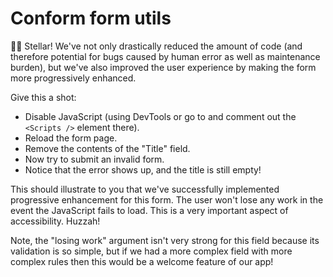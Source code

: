 # Conform form utils

<EpicVideo url="https://www.epicweb.dev/workshops/professional-web-forms/schema-validation/type-safety-with-conform/solution" />

👨‍💼 Stellar! We've not only drastically reduced the amount of code (and
therefore potential for bugs caused by human error as well as maintenance
burden), but we've also improved the user experience by making the form more
progressively enhanced.

Give this a shot:

- Disable JavaScript (using DevTools or go to <InlineFile file="app/root.tsx" />
  and comment out the `<Scripts />` element there).
- Reload the form page.
- Remove the contents of the "Title" field.
- Now try to submit an invalid form.
- Notice that the error shows up, and the title is still empty!

This should illustrate to you that we've successfully implemented progressive
enhancement for this form. The user won't lose any work in the event the
JavaScript fails to load. This is a very important aspect of accessibility.
Huzzah!

Note, the "losing work" argument isn't very strong for this field because its
validation is so simple, but if we had a more complex field with more complex
rules then this would be a welcome feature of our app!
